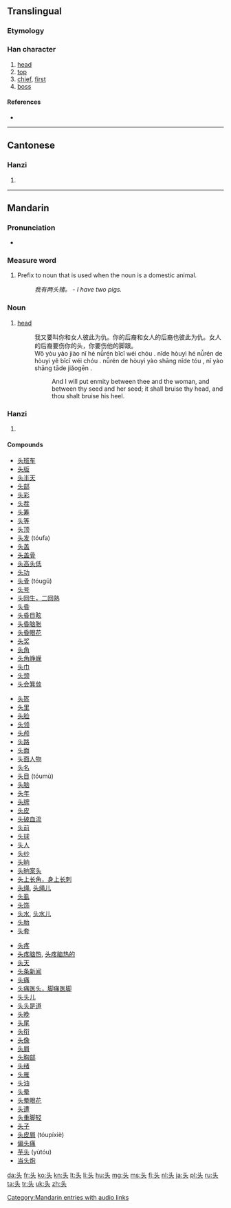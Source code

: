 {{stroke order|strokes=5}}
{{also|頭}}
==Translingual==

===Etymology===
{{Han simp|頭}}

===Han character===
{{Han char|rn=37|rad=大|as=02|sn=5|four=|canj=X卜大 (XYK), 卜大 (YK)}}

# [[head]]
# [[top]]
# [[chief]], [[first]]
# [[boss]]

====References====
* {{Han ref|kx=0249.111|hdz=10526.020|uh=5934|ud=22836}}

----

==Cantonese==

===Hanzi===
{{yue-hanzi|jyut=tau4|y=tau4|tra=頭}}

# {{defn|lang=yue|sort=大02}}

----

==Mandarin==

===Pronunciation===
* {{audio|zh-tóu.ogg|audio}}

===Measure word===
{{rfc-header|Measure word|lang=cmn}}
{{cmn-mw|s|pin=tou|pint=tou0|tra=頭|rs=大02}}

# Prefix to noun that is used when the noun is a domestic animal.
#: ''我有两头猪。'' - ''I have two pigs.''

===Noun===
{{cmn-noun|s|pin=tóu|pint=tou2|tra=頭|rs=大02}}

# [[head]]
#: 我又要叫你和女人彼此为仇。你的后裔和女人的后裔也彼此为仇。女人的后裔要伤你的头，你要伤他的脚跟。
#: Wǒ yòu yào jiào nǐ hé nǚrén bǐcǐ wéi chóu . nǐde hòuyì hé nǚrén de hòuyì yĕ bǐcǐ wéi chóu . nǚrén de hòuyì yào shāng nǐde tóu , nǐ yào shāng tāde jiǎogēn .
#:: And I will put enmity between thee and the woman, and between thy seed and her seed; it shall bruise thy head, and thou shalt bruise his heel.

===Hanzi===
{{cmn-hanzi|tra=頭|pin=[[tóu]] ([[tou2]])|wg=t'ou<sup>2</sup>}}

# {{defn|lang=cmn|sort=大02}}

====Compounds====
{{top3}}
* [[头班车]]
* [[头版]]
* [[头半天]]
* [[头部]]
* [[头彩]]
* [[头茬]]
* [[头筹]]
* [[头等]]
* [[头顶]]
* [[头发]] (tóufa)
* [[头盖]]
* [[头盖骨]]
* [[头高头低]]
* [[头功]]
* [[头骨]] (tóugǔ)
* [[头号]]
* [[头回生，二回熟]]
* [[头昏]]
* [[头昏目眩]]
* [[头昏脑胀]]
* [[头昏眼花]]
* [[头奖]]
* [[头角]]
* [[头角峥嵘]]
* [[头巾]]
* [[头颈]]
* [[头会箕敛]]
{{mid3}}
* [[头盔]]
* [[头里]]
* [[头脸]]
* [[头领]]
* [[头颅]]
* [[头路]]
* [[头面]]
* [[头面人物]]
* [[头名]]
* [[头目]] (tóumù)
* [[头脑]]
* [[头年]]
* [[头牌]]
* [[头皮]]
* [[头破血流]]
* [[头前]]
* [[头球]]
* [[头人]]
* [[头纱]]
* [[头晌]]
* [[头晌案头]]
* [[头上长角，身上长刺]]
* [[头绳]], [[头绳儿]]
* [[头虱]]
* [[头饰]]
* [[头水]], [[头水儿]]
* [[头胎]]
* [[头套]]
{{mid3}}
* [[头疼]]
* [[头疼脑热]], [[头疼脑热的]]
* [[头天]]
* [[头条新闻]]
* [[头痛]]
* [[头痛医头，脚痛医脚]]
* [[头头儿]]
* [[头头是道]]
* [[头晚]]
* [[头尾]]
* [[头衔]]
* [[头像]]
* [[头屑]]
* [[头胸部]]
* [[头绪]]
* [[头雁]]
* [[头油]]
* [[头晕]]
* [[头晕眼花]]
* [[头遭]]
* [[头重脚轻]]
* [[头子]]
* [[头皮屑]] (tóupíxiè)
* [[偏头痛]]
* [[芋头]] (yùtóu)
* [[当头炮]]
{{bottom}}

[[Category:Mandarin entries with audio links]]

[[da:头]]
[[fr:头]]
[[ko:头]]
[[kn:头]]
[[lt:头]]
[[li:头]]
[[hu:头]]
[[mg:头]]
[[ms:头]]
[[fj:头]]
[[nl:头]]
[[ja:头]]
[[pl:头]]
[[ru:头]]
[[ta:头]]
[[tr:头]]
[[uk:头]]
[[zh:头]]